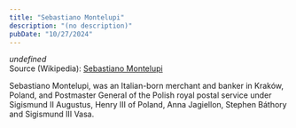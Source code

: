```yaml
---
title: "Sebastiano Montelupi"
description: "(no description)"
pubDate: "10/27/2024"
---
```


*undefined*  
Source (Wikipedia): [Sebastiano Montelupi][1]

Sebastiano Montelupi, was an Italian-born merchant and banker in Kraków, Poland, and Postmaster General of the Polish royal postal service under Sigismund II Augustus, Henry III of Poland, Anna Jagiellon, Stephen Báthory and Sigismund III Vasa.

[1]: https://en.wikipedia.org/wiki/Sebastiano_Montelupi

